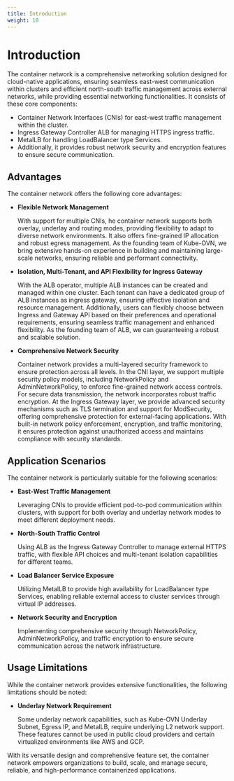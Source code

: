 ```yaml
---
title: Introduction
weight: 10
---
```


# Introduction

The container network is a comprehensive networking solution designed for cloud-native applications, ensuring seamless east-west communication within clusters and efficient north-south traffic management across external networks, 
while providing essential networking functionalities. It consists of these core components: 

- Container Network Interfaces (CNIs) for east-west traffic management within the cluster.
- Ingress Gateway Controller ALB for managing HTTPS ingress traffic.
- MetalLB for handling LoadBalancer type Services. 
- Additionally, it provides robust network security and encryption features to ensure secure communication.

## Advantages

The container network offers the following core advantages:

- **Flexible Network Management**

  With support for multiple CNIs, he container network supports both overlay, underlay and routing modes, providing flexibility to adapt to diverse network environments. 
  It also offers fine-grained IP allocation and robust egress management. As the founding team of Kube-OVN, we bring extensive hands-on experience in building and maintaining large-scale networks, 
  ensuring reliable and performant connectivity. 

- **Isolation, Multi-Tenant, and API Flexibility for Ingress Gateway**

  With the ALB operator, multiple ALB instances can be created and managed within one cluster. 
  Each tenant can have a dedicated group of ALB instances as ingress gateway, ensuring effective isolation and resource management. 
  Additionally, users can flexibly choose between Ingress and Gateway API based on their preferences and operational requirements, ensuring seamless traffic management and enhanced flexibility. 
  As the founding team of ALB, we can guaranteeing a robust and scalable solution.

- **Comprehensive Network Security**

  Container network provides a multi-layered security framework to ensure protection across all levels. In the CNI layer, we support multiple security policy models, including NetworkPolicy and AdminNetworkPolicy, to enforce fine-grained network access controls. 
  For secure data transmission, the network incorporates robust traffic encryption.
  At the Ingress Gateway layer, we provide advanced security mechanisms such as TLS termination and support for ModSecurity, offering comprehensive protection for external-facing applications.
  With built-in network policy enforcement, encryption, and traffic monitoring, it ensures protection against unauthorized access and maintains compliance with security standards.

## Application Scenarios

The container network is particularly suitable for the following scenarios:

- **East-West Traffic Management**

  Leveraging CNIs to provide efficient pod-to-pod communication within clusters, with support for both overlay and underlay network modes to meet different deployment needs.

- **North-South Traffic Control**

  Using ALB as the Ingress Gateway Controller to manage external HTTPS traffic, with flexible API choices and multi-tenant isolation capabilities for different teams.

- **Load Balancer Service Exposure**

  Utilizing MetalLB to provide high availability for LoadBalancer type Services, enabling reliable external access to cluster services through virtual IP addresses.

- **Network Security and Encryption**

  Implementing comprehensive security through NetworkPolicy, AdminNetworkPolicy, and traffic encryption to ensure secure communication across the network infrastructure.

## Usage Limitations

While the container network provides extensive functionalities, the following limitations should be noted:

- **Underlay Network Requirement**
  
  Some underlay network capabilities, such as Kube-OVN Underlay Subnet, Egress IP, and MetalLB, require underlying L2 network support. 
  These features cannot be used in public cloud providers and certain virtualized environments like AWS and GCP.

With its versatile design and comprehensive feature set, the container network empowers organizations to build, scale, and manage secure, reliable, and high-performance containerized applications.

